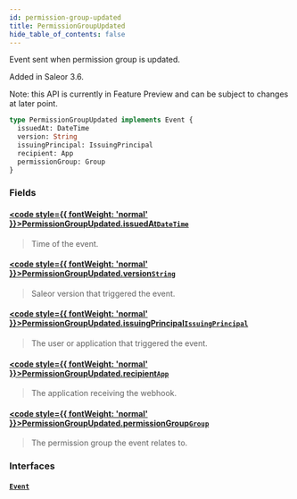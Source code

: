```yaml
---
id: permission-group-updated
title: PermissionGroupUpdated
hide_table_of_contents: false
---
```








Event sent when permission group is updated.

Added in Saleor 3.6.

Note: this API is currently in Feature Preview and can be subject to changes at later point.

```graphql
type PermissionGroupUpdated implements Event {
  issuedAt: DateTime
  version: String
  issuingPrincipal: IssuingPrincipal
  recipient: App
  permissionGroup: Group
}
```


### Fields

#### [<code style={{ fontWeight: 'normal' }}>PermissionGroupUpdated.<b>issuedAt</b></code>](#)<Bullet />[`DateTime`](../../../developer/api-reference/scalars/date-time) <Badge class="secondary" text="scalar"/>
> Time of the event.
> 

#### [<code style={{ fontWeight: 'normal' }}>PermissionGroupUpdated.<b>version</b></code>](#)<Bullet />[`String`](../../../developer/api-reference/scalars/string) <Badge class="secondary" text="scalar"/>
> Saleor version that triggered the event.
> 

#### [<code style={{ fontWeight: 'normal' }}>PermissionGroupUpdated.<b>issuingPrincipal</b></code>](#)<Bullet />[`IssuingPrincipal`](../../../developer/api-reference/unions/issuing-principal) <Badge class="secondary" text="union"/>
> The user or application that triggered the event.
> 

#### [<code style={{ fontWeight: 'normal' }}>PermissionGroupUpdated.<b>recipient</b></code>](#)<Bullet />[`App`](../../../developer/api-reference/objects/app) <Badge class="secondary" text="object"/>
> The application receiving the webhook.
> 

#### [<code style={{ fontWeight: 'normal' }}>PermissionGroupUpdated.<b>permissionGroup</b></code>](#)<Bullet />[`Group`](../../../developer/api-reference/objects/group) <Badge class="secondary" text="object"/>
> The permission group the event relates to.
> 

### Interfaces

#### [`Event`](../../../developer/api-reference/interfaces/event) <Badge class="secondary" text="interface"/>
> 
> 





